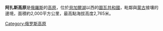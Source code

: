 {{Multiple issues|
{{Expand language|1=en|time=2022-06-14T02:50:19+00:00}}
{{Unreferenced|time=2022-06-14T02:50:19+00:00}}
}}
'''阿扎斯高原'''是[[俄羅斯|俄羅斯]]的[[高原|高原]]，位於[[貝加爾湖|貝加爾湖]]以西的[[圖瓦共和國|圖瓦共和國]]，毗鄰與[[蒙古|蒙古]]接壤的邊境，面積約2,000平方公里，最高點海拔高度2,765米。

{{Russia-geo-stub}}

[[Category:俄罗斯高原|Category:俄罗斯高原]]